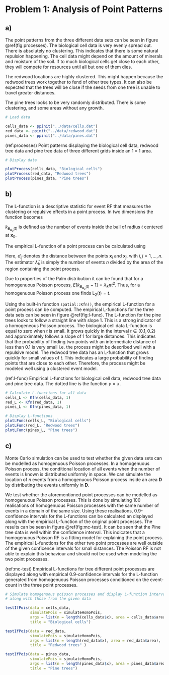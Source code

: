 # Problem 1: Analysis of Point Patterns

## a)

\todo[inline]{think about whether you talk about things as processes or random fields throughout the text.}

The point patterns from the three different data sets can be seen in figure \@ref(fig:processes). The biological cell data is very evenly spread out. There is absolutely no clustering. This indicates that there is some natural repulsion happening. The cell data might depend on the amount of minerals and moisture of the soil. If to much biological cells get close to each other, they will compete for resources until all but one of them dies.

The redwood locations are highly clustered. This might happen because the redwood trees work together to fend of other tree types. It can also be expected that the trees will be close if the seeds from one tree is unable to travel greater distances.

The pine trees looks to be very randomly distributed. There is some clustering, and some areas without any growth. 
\todo[inline]{Relate this patternto a real process in nature}


```r
# Load data

cells_data <- ppinit("../data/cells.dat")
red_data <- ppinit("../data/redwood.dat")
pines_data <- ppinit("../data/pines.dat")
```

(ref:processes) Point patterns displaying the biological cell data, redwood tree data and pine tree data of three different grids inside an $1 \times 1$ area.

```r
# Display data

plotProcess(cells_data, "Biological cells")
plotProcess(red_data, "Redwood trees")
plotProcess(pines_data, "Pine trees")

```




## b)

The L-function is a descriptive statistic for event RF that measures the clustering or repulsive effects in a point process. In two dimensions the function becomes

\begin{equation}
\text{L}_2(t) = \left[\frac{E[k_{B_{\bm{x}_0}(t)} - 1]}{\lambda_k \pi}\right]^{1 / 2}.
\end{equation}

$k_{B_{\bm{x}_0}(t)}$ is defined as the number of events inside the ball of radius $t$ centered at $\bm{x}_0$. 

The empirical L-function of a point process can be calculated using

\begin{equation}
\hat{\text{L}}_2(t) = \left[\frac{\sum_{i \neq j}^n I(d_{ij} < t) / n}{\hat{\lambda}_k \pi}\right]^{1 / 2}.
\end{equation}

Here, $d_{ij}$ denotes the distance between the points $\bm{x}_i$ and $\bm{x}_j$, with $i,j = 1,...,n$. The estimator $\hat{\lambda}_k$ is simply the number of events $n$ divided by the area of the region containing the point process.\todo{this is not very well written.}

\todo[inline]{The last part of the task has not been done. You need to specify the L-function and display the theoretical function along with the empirical ones.}

Due to properties of the Palm distribution\todo{I don't understand how I am supposed to explain this. I really don't understand it myself...} it can be found that for a homogenuous Poisson process, $E[k_{B_{\bm{x}_0}(t)} - 1] = \lambda_k \pi t^2$. Thus, for a homogenuous Poisson process one finds $\text{L}_2(t) = t$. \todo[inline]{do we also need to express the theoretical J-function?}

Using the built-in function `spatial::Kfn()`, the empirical L-function for a point process can be computed. The empirical L-functions for the three data sets can be seen in figure \@ref(fig:l-func). The L-function for the pine trees looks to follow a straight line with slope 1. This is a strong indicator of a homogeneous Poisson process. 
The biological cell data L-function is equal to zero when $t$ is small. It grows quickly in the interval $t \in (0.1, 0.2)$ and approximately follows a slope of 1 for large distances. This indicates that the probability of finding two points with an intermediate distance of less than 0.1 is very small i.e. the process might be described well with a repulsive model. 
The redwood tree data has an L-function that grows quickly for small values of $t$. This indicates a large probability of finding points that are close to each other. Therefore, the process might be modeled well using a clustered event model.

(ref:l-func) Empirical L-functions for biological cell data, redwood tree data and pine tree data. The dotted line is the function $y = x$.

```r

# Calculate L-functions for all data
cells_L <- Kfn(cells_data, 1)
red_L <- Kfn(red_data, 1)
pines_L <- Kfn(pines_data, 1)

# Display L-functions
plotLFunc(cells_L, "Biological cells")
plotLFunc(red_L, "Redwood trees")
plotLFunc(pines_L, "Pine trees")
```


## c)

Monte Carlo simulation can be used to test whether the given data sets can be modelled as homogenuous Poisson processes. In a homogenuous Poisson process, the conditional location of all events when the number of events is known is distributed uniformly in space.\todo{need an elegent way of writing that all the points will be uniformly distributed within $\mathbf{D}$.} We can simulate the location of $n$ events from a homogenuous Poisson process inside an area $\mathbf{D}$ by distributing the events uniformly in $\mathbf{D}$. 

We test whether the aforementioned point processes can be modelled as homogenuous Poisson processes. This is done by simulating 100 realisations of homogenuous Poisson processes with the same number of events in a domain of the same size. Using these realisations, 0.9-confidence intervals for the L-functions can be calculated an displayed along with the empirical L-function of the original point processes. The results can be seen in figure \@ref(fig:mc-test). It can be seen that the Pine tree data is well within the confidence interval. This indicates that a homogenuous Poisson RF is a fitting model for explaining the point process. The empirical L-functions for the other two point processes are well outside of the given conficence intervals for small distances. The Poisson RF is not able to explain this behaviour and should not be used when modeling the two point processes.

<!-- If the samples $\mathbf{X}_{D} = (\bm{x}_1, ..., \bm{x}_k)$ is iid Poisson with some constant intensity $\lambda$, then $[\bm{X}_D | k] \sim \text{Uniform}(\bm{D})$. -->

(ref:mc-test) Empirical L-functions for tree different point processes are displayed along with empirical $0.9$-confidence intervals for the L-function generated from homogenuous Poisson processes conditioned on the event-count in the three point processes.

```r

# Simulate homogenuous poisson processes and display L-function intervals
# along with those from the given data

testIfPois(data = cells_data,
           simulatePois = simulateHomoPois,
           args = list(n = length(cells_data$x), area = cells_data$area),
           title = "Biological cells")

testIfPois(data = red_data,
           simulatePois = simulateHomoPois,
           args = list(n = length(red_data$x), area = red_data$area),
           title = "Redwood trees" )

testIfPois(data = pines_data,
           simulatePois = simulateHomoPois,
           args = list(n = length(pines_data$x), area = pines_data$area),
           title = "Pine trees")


```
